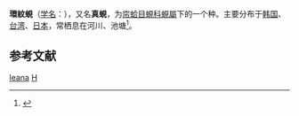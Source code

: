 {{Speciesbox
| genus = Corbicula
| species = leana
| image = Masijimi 01.jpg
| image_caption = 
| authority = Prime, 1864<ref>{{TaiBNET| zh=環紋蜆 | id=405315 | binomial=Corbicula leana | authority=Prime, 1864 | var= | accessdate=2013-01-24}}</ref>
| synonyms = 
|}}

'''環紋蜆'''（[[学名|学名]]：{{lang|la|'''''Corbicula leana'''''}}），又名'''真蜆'''，为[[帘蛤目|帘蛤目]][[蜆科|蜆科]][[蜆屬|蜆屬]]下的一个种。主要分布于[[韩国|韩国]]、[[台湾|台湾]]、[[日本|日本]]，常栖息在河川、池塘<ref>{{cite web|url=http://shell.sinica.edu.tw/chinese/shellbase_detail.php?science_no=3368|title=国际贝库：环纹蚬|publisher=台湾贝类资料库|accessdate=2009-08-11|archive-date=2015-04-10|archive-url=https://web.archive.org/web/20150410092347/http://shell.sinica.edu.tw/chinese/shellbase_detail.php?science_no=3368|dead-url=no}}</ref>。

== 参考文献 ==
{{reflist}}

{{Taxonbar|from=Q11340141}}

[[Category:蜆屬|leana]]
[[Category:1864年描述的动物|H]]


{{Animal-stub}}